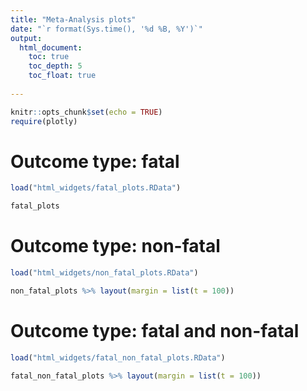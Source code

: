 ```yaml
---
title: "Meta-Analysis plots"
date: "`r format(Sys.time(), '%d %B, %Y')`"
output:
  html_document:
    toc: true
    toc_depth: 5
    toc_float: true
    
---
```


```r

knitr::opts_chunk$set(echo = TRUE)
require(plotly)

```

# Outcome type: fatal

```r

load("html_widgets/fatal_plots.RData")

fatal_plots

```

# Outcome type: non-fatal

```r

load("html_widgets/non_fatal_plots.RData")

non_fatal_plots %>% layout(margin = list(t = 100))

```

# Outcome type: fatal and non-fatal

```r

load("html_widgets/fatal_non_fatal_plots.RData")

fatal_non_fatal_plots %>% layout(margin = list(t = 100))

```
